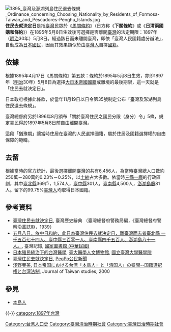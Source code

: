 [[File:1895_臺灣及澎湖列島住民退去條規_Ordinance_concerning_Choosing_Nationality_by_Residents_of_Formosa-Taiwan_and_Pescadores-Penghu_Islands.jpg|thumb]]
'''住民去就決定日'''是指[[臺灣|臺灣]]民眾於《[[馬關條約|馬關條約]]》（日方称《'''下關條約'''》或《'''日清兩國媾和條約'''》）在1895年5月8日生效後可選擇是否離開[[臺灣|臺灣]]的法定期限：1897年（[[明治|明治]]30年）5月8日。經過該日而未離開臺灣，即依「臺灣人民國籍處分辦法」，自動成為[[日本人|日本國民]]，因而其效果類似於由[[臺灣人|臺灣人]]自擇[[國籍|國籍]]。

==依據==

根據1895年4月17日《馬關條約》第五款：{{quote|「本約批准互換之後，限二年之內，[[日本|日本]]准[[中國|中國]]讓與地方人民願遷居讓與地方之外者，任使變賣所有產業退去界外，但限滿之後尚未遷徙者酌宜視為日本臣民。」}}條約於1895年5月8日生效，亦即1897年（[[明治|明治]]30年）5月8日為選擇[[大日本帝國|大日本帝國]][[國籍|國籍]]或離境的最後期限，這一天就是「住民去就決定日」。

日本政府根據此條款，於當年11月19日以日令第35號制定公布「臺灣及澎湖列島住民退去條規」。

{{quote|第1條：臺灣及[[澎湖列島|澎湖列島]]之住民，欲遷離臺澎者，不論世居住民或暫時寄居之住民，應填具其籍貫、姓名、年齡、現住所、不動產等，於明治30年（1897年）5月8日以前，同[[臺灣總督府|臺灣總督府]]之地方官廳申報，其欲攜帶之家眷亦同。

第2條：未成年之戶長及在他處旅行中者，得由監護人或代理人申報退去書。

第3條：參與土匪暴徒之擾亂而與官軍（日軍）對抗者，歸降交出兵器後，准其退去。

第4條：欲退去臺澎者，其所攜帶之家財一概免課海關稅。}}

臺灣總督府另於1896年8月頒布「關於臺灣住民之國民分限（身分）令」5條，規定臺民得於1897年5月8日前自由離開臺灣。

這段「猶豫期」讓當時住居在臺灣的人民選擇國籍，屬於住居及國籍選擇權的自由保障的範疇。

==去留==

根據當時的官方統計，最後選擇離開臺灣的共有6,456人，為當時臺灣總人口數約250萬－280萬的0.23%－0.25%，以[[士紳|士紳]]占大多數。依當時[[台灣日治時期行政區劃|三縣一廳]]的行政區劃，其中[[臺北縣_(日治時期)|臺北縣]]369戶，1,574人，[[臺中縣_(日治時期)|臺中縣]]301人，[[臺南縣_(日治時期)|臺南縣]]4,500人，[[澎湖島廳|澎湖島廳]]81人。留下的99.75%[[臺灣人|臺灣人]]均取得日本國籍。

==參考資料==
* [https://web.archive.org/web/20131016063214/http://nrch.cca.gov.tw/ccahome/website/site20/contents/014/cca220003-li-wpkbhisdict003732-1096-u.xml 臺灣住民去就決定日], 臺灣歷史辭典 （臺灣總督府警務局編，《臺灣總督府警察沿革誌Ⅱ》，1939）
* [https://archive.is/20131013091737/http://memory.ncl.edu.tw/tm_2007/hypage.cgi?HYPAGE=all_detail.htm&subject_type=tools&did_id=20&project_id=dailynews&xml_id=0000411606 五月八日，依中日和約，此日為臺灣住民去就決定日，離臺灣而去者臺北縣 一千五百七十四人、臺中縣三百零一人、臺南縣四千五百人、澎湖島八十一 人。], 臺灣記憶, [[國家圖書館_(中華民國)|國家圖書館 (中華民國)]]
* [https://web.archive.org/web/20140912233004/http://mmh.mc.ntu.edu.tw/museums/document5_3_1.html 日本殖民統治下的台灣醫學], [[臺大醫學人文博物館|臺大醫學人文博物館]], [[國立臺灣大學醫學院|國立臺灣大學醫學院]]
* [https://web.archive.org/web/20130817103058/http://www.peopo.org/news/114794 臺灣住民去就決定日], [[PeoPo公民新聞|PeoPo公民新聞]]
* [[淺野豐美|淺野豐美]], [http://ci.nii.ac.jp/naid/40005373853 日本帝国における台湾「本島人」と「清国人」の狭間--国籍選択権と台湾法制]{{Wayback|url=http://ci.nii.ac.jp/naid/40005373853 |date=20131019164737 }}, Journal of Taiwan studies, 2000

== 參見 ==
* [[本島人|本島人]]

{{-}}
{{台灣日治時期歷史事件}}
[[Category:台湾人口史|Category:台湾人口史]]
[[Category:臺灣清治時期社會|Category:臺灣清治時期社會]]
[[Category:臺灣日治時期社會|Category:臺灣日治時期社會]]
[[category:1897年台灣|category:1897年台灣]]